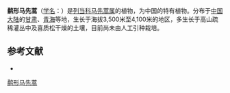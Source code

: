{{Speciesbox
| name = 鹬形马先蒿
| status = 
| status_system = 
| image =
| genus = Pedicularis
| species = scolopax
| authority = Maxim.
}}

'''鹬形马先蒿'''（[[学名|学名]]：{{lang|la|''Pedicularis scolopax''}}）是[[列当科|列当科]][[马先蒿属|马先蒿属]]的植物，为中国的特有植物。分布于[[中国大陆|中国大陆]]的[[甘肃|甘肃]]、[[青海|青海]]等地，生长于海拔3,500米至4,100米的地区，多生长于高山疏稀灌丛中及喜质松干燥的土壤，目前尚未由人工引种栽培。

== 参考文献 ==
<div class="references-small">
* {{cite web| url =http://www.bioinfo.cn/db05/KmzwSpecies.php?action=view&id=21463| title =鹬形马先蒿| work =《中国高等植物数据库全库》| publisher =中国科学院微生物研究所| author =昆明植物研究所| accessdate =2009-02-25| deadurl =yes| archiveurl =https://web.archive.org/web/20160305032436/http://www.bioinfo.cn/db05/KmzwSpecies.php?action=view&id=21463| archivedate =2016-03-05}}
</div>
{{Taxonbar|from=Q11174807}}

[[Category:马先蒿属|鹬形马先蒿]]


{{植物小作品}}